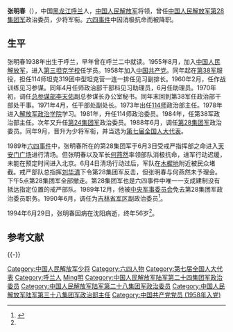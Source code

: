 '''张明春'''（{{bd|1938年|5月|1994年|6月29日|catIdx=Zhang张}}），中国[[黑龙江|黑龙江]][[呼兰|呼兰]]人，[[中国人民解放军|中国人民解放军]]将领，曾任[[中国人民解放军第28集团军|中国人民解放军第28集团军]]政治委员，少将军衔。[[六四事件|六四事件]]中因消极抗命而被降职。

== 生平 ==

张明春1938年出生于呼兰，早年曾在呼兰二中就读。1955年8月，加入[[中国人民解放军|中国人民解放军]]，进入[[中国人民解放军第三坦克学校|第三坦克学校]]任学员。1958年加入[[中国共产党|中国共产党]]。同年起在[[中国人民解放军第38集团军|第38军]]服役，担任114师坦克319团中型坦克营一连一排任见习副排长。1960年2月，任作战训练见习参谋。同年4月任师政治部干部科见习助理员，6月任助理员。1970年初，调任[[总参谋部|总参谋部]][[李天佑|李天佑]]副总参谋长办公室秘书。同年末回到第38军任政治部干部处干事。1971年4月，任干部处副处长。1973年出任[[武警第114师|114师]]政治部主任。1978年进入[[解放军政治学院|解放军政治学院]]学习。1981年，升任114师政治委员。1984年，任第38军政治部主任。次年又升任[[第24集团军|第24集团军]]政治委员。1988年6月，调任[[第28集团军|第28集团军]]政治委员。同年9月，晋升为少将军衔，并当选为[[第七届全国人大代表|第七届全国人大代表]]。

1989年[[六四事件|六四事件]]中，张明春所在的第28集团军于6月3日受戒严指挥部之命进入[[天安门广场|天安门广场]]进行清场。但张明春以及军长[[何燕然|何燕然]]率领部队消极抗命，进军行动迟缓，未能在预定时间进入北京。6月4日清场行动过后，军队在[[木樨地|木樨地]]附近被民众堵截。戒严部队总指挥[[刘华清|刘华清]]下令第28集团军反击，但张明春与何燕然未予理会。下午5点第28集团军全部撤走。第28集团军也是六四事件中唯一一支成建制没有抵达指定位置的戒严部队。1989年12月，他被[[中央军事委员会|中央军事委员会]]免去第28集团军政治委员职务。1990年6月，调任为[[吉林省军区|吉林省军区]]副政治委员<ref name=f>{{Cite book|title=1991-2003呼兰县志|last=哈尔滨市呼兰兰区地方志办公室编|publisher=哈尔滨：黑龙江人民出版社|year=2008.08|isbn=978-7-207-07631-1|pages=682-683}}</ref>。

1994年6月29日，张明春因病在沈阳病逝，终年56岁<ref name=f />。

== 参考文献 ==
{{Reflist}}

{{-}}
{{六四事件}}

{{DEFAULTSORT:Zhang张}}
[[Category:中国人民解放军少将|Category:中国人民解放军少将]]
[[Category:六四人物|Category:六四人物]]
[[Category:第七届全国人大代表|Category:第七届全国人大代表]]
[[Category:呼兰人|Category:呼兰人]]
[[Category:张姓|Ming明]]
[[Category:中国人民解放军陆军第二十四集团军政治委员|Category:中国人民解放军陆军第二十四集团军政治委员]]
[[Category:中国人民解放军陆军第二十八集团军政治委员|Category:中国人民解放军陆军第二十八集团军政治委员]]
[[Category:中国人民解放军陆军第三十八集团军政治部主任|Category:中国人民解放军陆军第三十八集团军政治部主任]]
[[Category:中国共产党党员_(1958年入党)|Category:中国共产党党员 (1958年入党)]]